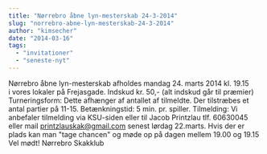```yaml
---
title: "Nørrebro åbne lyn-mesterskab 24-3-2014"
slug: "norrebro-abne-lyn-mesterskab-24-3-2014"
author: "kimsecher"
date: "2014-03-16"
tags: 
  - "invitationer"
  - "seneste-nyt"
---
```


Nørrebro åbne lyn-mesterskab afholdes mandag 24. marts 2014 kl. 19.15 i vores lokaler på Frejasgade. Indskud kr. 50,- (alt indskud går til præmier) Turneringsform: Dette afhænger af antallet af tilmeldte. Der tilstræbes et antal partier på 11-15. Betænkningstid: 5 min. pr. spiller. Tilmelding: Vi anbefaler tilmelding via KSU-siden eller til Jacob Printzlau tlf. 60630045 eller mail printzlauskak@gmail.com senest lørdag 22.marts. Hvis der er plads kan man "tage chancen" og møde op på dagen mellem 19.00 og 19.15 Vel mødt! Nørrebro Skakklub
